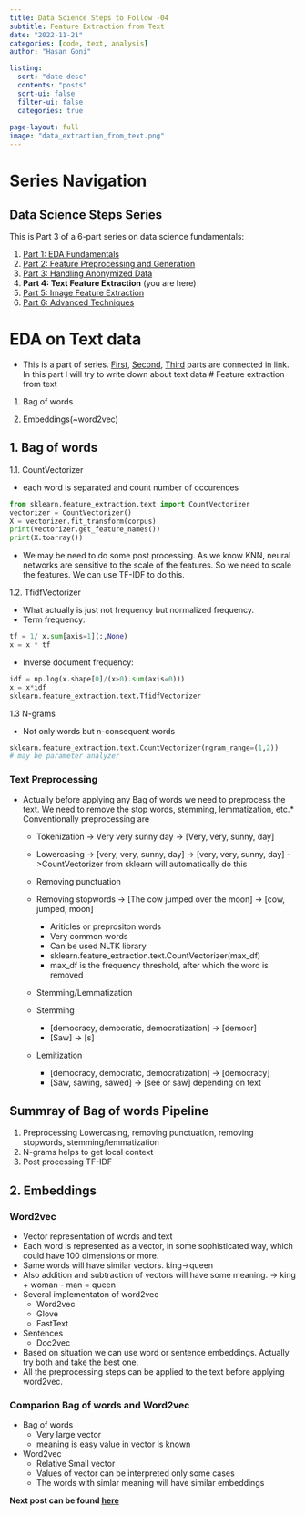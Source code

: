 ---
title: Data Science Steps to Follow -04
subtitle: Feature Extraction from Text
date: "2022-11-21"
categories: [code, text, analysis]
author: "Hasan Goni"

listing:
  sort: "date desc"
  contents: "posts"
  sort-ui: false
  filter-ui: false
  categories: true
   
page-layout: full
image: "data_extraction_from_text.png"
---

# Series Navigation

::: {.callout-note}
## Data Science Steps Series
This is Part 3 of a 6-part series on data science fundamentals:

1. [Part 1: EDA Fundamentals](https://hasangoni.quarto.pub/hasan-blog-post/posts/data-science-steps-to-follow-part01/)
2. [Part 2: Feature Preprocessing and Generation](https://hasangoni.quarto.pub/hasan-blog-post/posts/data-science-steps-to-follow-part02/)
3. [Part 3: Handling Anonymized Data](https://hasangoni.quarto.pub/hasan-blog-post/posts/data-science-steps-to-follow-part03/)
4. **Part 4: Text Feature Extraction** (you are here)
5. [Part 5: Image Feature Extraction](https://hasangoni.quarto.pub/hasan-blog-post/posts/data-science-steps-to-follow-part05/)
6. [Part 6: Advanced Techniques](https://hasangoni.quarto.pub/hasan-blog-post/posts/data-science-steps-to-follow-part06/)
:::
# EDA on Text data

* This is a part of series. [First](https://Hasangoni.github.io/2022/11/19/Explanatory_data_analysis), [Second](https://Hasangoni.github.io/2022/11/19/Feature_preprocessing_and_generation.html), [Third](https://Hasangoni.github.io/2022/11/19/Exploring_anonymized_data.html) parts are connected in link.   In this part I will try to write down about text data
# Feature extraction from text

1. Bag of words

2. Embeddings(~word2vec)

## 1. Bag of words

1.1. CountVectorizer

* each word is separated and count number of occurences

```python
from sklearn.feature_extraction.text import CountVectorizer
vectorizer = CountVectorizer()
X = vectorizer.fit_transform(corpus)
print(vectorizer.get_feature_names())
print(X.toarray())
```

* We may be need to do some post processing. As we know KNN, neural networks are sensitive to the scale of the features. So we need to scale the features. We can use TF-IDF to do this.

1.2. TfidfVectorizer

* What actually is just not frequency but normalized frequency.
* Term frequency:

```python
tf = 1/ x.sum[axis=1](:,None)
x = x * tf
```

* Inverse document frequency:

```python
idf = np.log(x.shape[0]/(x>0).sum(axis=0)))
x = x*idf
sklearn.feature_extraction.text.TfidfVectorizer
```

1.3 N-grams

* Not only words but n-consequent words

```python
sklearn.feature_extraction.text.CountVectorizer(ngram_range=(1,2)) 
# may be parameter analyzer
```

### Text Preprocessing

* Actually before applying any Bag of words we need to preprocess the text. We need to remove the stop words, stemming, lemmatization, etc.* Conventionally preprocessing are

  * Tokenization -> Very very sunny day -> [Very, very, sunny, day]
  * Lowercasing -> [very, very, sunny, day] -> [very, very, sunny, day] ->CountVectorizer from sklearn will automatically do this
  * Removing punctuation
  * Removing stopwords -> [The cow jumped over the moon] -> [cow, jumped, moon]
    * Ariticles or preprositon words
    * Very common words
    * Can be used NLTK library
    * sklearn.feature_extraction.text.CountVectorizer(max_df)
    * max_df is the frequency threshold, after which the word is removed

  * Stemming/Lemmatization

  * Stemming
    * [democracy, democratic, democratization] -> [democr]
    * [Saw] -> [s]
  * Lemitization
    * [democracy, democratic, democratization] -> [democracy]
    * [Saw, sawing, sawed] -> [see or saw] depending on text

## Summray of Bag of words Pipeline

1. Preprocessing
   Lowercasing, removing punctuation, removing stopwords, stemming/lemmatization
2. N-grams helps to get local context
3. Post processing TF-IDF

## 2. Embeddings

### Word2vec

* Vector representation of words and text
* Each word is represented as a vector, in some sophisticated way, which could have 100 dimensions or more.
* Same words will have similar vectors. king->queen
* Also addition and subtraction of vectors will have some meaning. -> king + woman - man = queen
* Several implementaton of word2vec
  * Word2vec
  * Glove
  * FastText
* Sentences
  * Doc2vec
* Based on situation we can use word or sentence embeddings. Actually try both and take the best one.
* All the preprocessing steps can be applied to the text before applying word2vec.

### Comparion Bag of words and Word2vec

* Bag of words
  * Very large vector
  * meaning is easy value in vector is known
* Word2vec
  * Relative Small vector
  * Values of vector can be interpreted only some cases
  * The words with simlar meaning will have similar embeddings

__Next post can be found [here](https://hasangoni.quarto.pub/hasan-blog-post/posts/data-science-steps-to-follow-part05/)__
